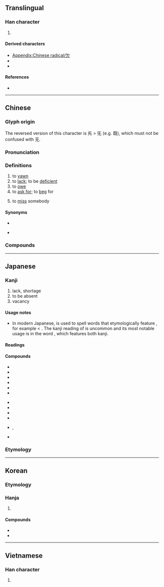 {{also|缺}}
{{character info}}
{{character info|⽋}}
==Translingual==
{{stroke order|strokes=4}}
{{stroke order|type=animate}}

===Han character===
{{Han char|rn=76|rad=欠|as=00|sn=4|four=27802|canj=NO|ids=⿱⺈人}}

# {{mul-kangxi radical-def}}

====Derived characters====
* [[Appendix:Chinese radical/欠]]
* {{l|mul|[[㐸]], [[吹]], [[坎]], [[𫰑]], [[𢁧]], [[弞]], [[𢓑]], [[忺]], [[扻]], [[㳄]], [[𤝆]], [[𬮼]], [[杴]], [[𣧋]], [[𣬴]], [[炊]], [[㸝]], [[𤘯]], [[𤜹]], [[㺵]], [[肷]], [[𥎯]], [[砍]], [[𮂸]], [[𪉁]], [[𥸷]], [[䊻]], [[缼]], [[𫆁]], [[𦥞]], [[𠲭]], [[𢆘]], [[㰷]], [[𮗦]], [[䚿]], [[赥]], [[赼]], [[𧿞]], [[軟]]([[软]]), [[𨠅]], [[𨱟]], [[𮮅]], [[欽]]([[钦]]), [[𣶙]], [[𩉢]], [[𩎗]], [[飲]]([[飮]],[[饮]]), [[𮩹]], [[䯉]], [[𩲟]], [[漱]], [[𨖯]], [[𨼤]], [[𩵢]], [[𫜌]], [[𪌒]], [[𪕆]], [[𡁍]], [[𪖗]], [[𢸈]], [[𮯀]], [[𠑁]], [[𦆃]], [[龡]], [[𬩠]]}}
* {{l|mul|[[𭤠]], [[𣪄]], [[𤝀]], [[芡]], [[䇜]], [[𢇣]], [[𤴼]], [[𮤉]], [[𣪳]], [[燞]], [[䪠]]}}

====References====
* {{Han ref|kx=0565.010|dkj=15991|dj=0953.350|hdz=32133.010|uh=6B20|ud=27424|bh=A4ED|bd=42221}}

----

==Chinese==
{{zh-forms}}

===Glyph origin===
{{Han etyl}}
The reversed version of this character is 㒫 > 旡  (e.g. 既), which must not be confused with 无.

===Pronunciation===
{{zh-pron
|m=qiàn
|m-s=
|dg=
|c=him3
|c-t=
|g=qien3
|h=pfs=khiam;gd=kiam4
|j=qie3
|mb=ki̿ng
|md=kiéng
|mn=khiàm
|mn-t=kiam3/kiêm3
|mn-t_note=kiam3 - Shantou; kiêm3 - Chaozhou
|w=2qi
|x=qienn4
|mc=y
|oc=y
|ma=y
|cat=v,a
}}

===Definitions===
{{zh-hanzi}}

# to [[yawn]]
# to [[lack]]; to be [[deficient]]
# to [[owe]]
# to [[ask for]]; to [[beg]] for
#: {{zh-l|欠揍|asking for a beating}}
# {{lb|zh|Wuhan}} to [[miss]] somebody

====Synonyms====
* {{s|to lack}}
{{zh-syn-saurus|短缺}}
* {{s|to owe}}
{{zh-dial|欠}}

===Compounds===
{{zh-der|欠安|欠火|欠佳|欠格:abessive case|欠據|欠款|欠情|欠少|欠伸|欠身|欠條|哈欠|下欠|呵欠|尾欠|只欠東風|呵欠連天|官欠|外欠|七拖八欠|兩不相欠|撇欠|欠資|欠收|打呵欠|懸欠|欠債還錢|欠租|短欠|積欠|欠繳|欠妥|拖欠|欠薪|欠稅|打哈欠|欠揍|欠債|欠契|欠資郵票|欠當|欠事|欠缺|欠好|掛欠|索欠|虧欠|風欠|落虧欠|賒欠|缺欠|手欠|嘴欠|欠奉}}

{{zh-cat|Elementary}}

----

==Japanese==
{{ja-kanji forms|欠|缺}}

===Kanji===
{{ja-kanji|grade=4|rs=欠00|kyu=缺}}

# lack, shortage
# to be absent
# vacancy

====Usage notes====
* In modern Japanese, {{ja-r|欠|けん}} is used to spell words that etymologically feature {{ja-r|缺|けつ}}, for example {{ja-r|欠%席|けっ%せき}} < {{ja-r|缺%席|けっ%せき}}. The kanji reading of {{ja-r|欠|けん}} is uncommon and its most notable usage is in the word {{ja-r|欠%缺|けん%けつ}}, which features both kanji.

====Readings====
{{ja-readings
|goon=こん
|kanon=けん
|kanyoon=けち, けつ
|kun=か-く, か-ける, あくび-
}}

====Compounds====
{{der-top|Compounds}}
* {{ja-r|欠伸|あくび}}
* {{ja-r|欠%員|けつ%いん}}
* {{ja-r|欠%格|けっ%かく}}
* {{ja-r|欠%陥|けっ%かん}}
* {{ja-r|欠%勤|けっ%きん}}
* {{ja-r|欠%如|けつ%じょ}}
{{der-mid}}
* {{ja-r|欠%席|けっ%せき}}
* {{ja-r|欠%席 裁%判|けっ%せき さい%ばん}}
* {{ja-r|欠%損|けっ%そん}}
* {{ja-r|欠%番|けつ%ばん}}
* {{ja-r|欠%乏|けつ%ぼう}}, {{ja-r|欠%乏|けつ%ぼく}}
* {{ja-r|欠%缺|けん%けつ|[[lack]]}}
{{der-bottom}}

===Etymology===
{{ja-kanjitab|yomi=k|あくび|kyu=-}}
{{ja-see|あくび}}

----

==Korean==

===Etymology===

===Hanja===
{{ko-hanja|하품|흠}}

# {{hanja form of|흠|[[yawn]]}}

====Compounds====
* {{ko-l|흠결|欠缺|[[deficiency]], [[lack]]}}
* {{ko-l|흠신|欠伸|[[yawn]] and [[stretch]]}}

----

==Vietnamese==

===Han character===
{{vi-readings|reading=khiếm|rs=欠00}}

# {{rfdef|vi|sort=欠00}}

[[Category:CJKV radicals| ]]